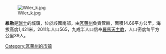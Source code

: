 [[Image:Wiler_k.jpg|right]]

'''維勒'''是[[瑞士|瑞士]]的城鎮，位於該國南部，由[[瓦萊州|瓦萊州]]負責管轄，面積14.66平方公里，海拔高度1,421米，2011年人口565，九成半人口信奉[[羅馬天主教|羅馬天主教]]，人口密度每平方公里39人。

{{Switzerland-geo-stub}}
[[Category:瓦莱州的市镇|Category:瓦莱州的市镇]]